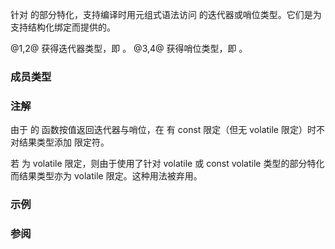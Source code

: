 {{cpp/title|tuple_element&lt;small&gt;&lt;std::ranges::subrange&gt;&lt;/small&gt;}}
{{cpp/ranges/subrange/navbar}}
{{dcl begin}}
{{dcl header|ranges}}
{{dcl|num=1|since=c++20|
template&lt; class I, class S, ranges::subrange_kind K &gt;
struct tuple_element&lt;0, ranges::subrange&lt;I, S, K&gt;&gt;;
}}
{{dcl|num=2|since=c++20|
template&lt; class I, class S, ranges::subrange_kind K &gt;
struct tuple_element&lt;0, const ranges::subrange&lt;I, S, K&gt;&gt;;
}}
{{dcl|num=3|since=c++20|
template&lt; class I, class S, ranges::subrange_kind K &gt;
struct tuple_element&lt;1, ranges::subrange&lt;I, S, K&gt;&gt;;
}}
{{dcl|num=4|since=c++20|
template&lt; class I, class S, ranges::subrange_kind K &gt;
struct tuple_element&lt;1, const ranges::subrange&lt;I, S, K&gt;&gt;;
}}
{{dcl end}}

{{ltt|cpp/utility/tuple_element|std::tuple_element}} 针对 {{lc|std::ranges::subrange}} 的部分特化，支持编译时用元组式语法访问 {{tt|subrange}} 的迭代器或哨位类型。它们是为支持结构化绑定而提供的。

@1,2@ 获得迭代器类型，即 {{tt|I}}。
@3,4@ 获得哨位类型，即 {{tt|S}}。

===成员类型===
{{dsc begin}}
{{dsc hitem|成员类型|定义}}
{{dsc|{{tt|type}}|{{v|1,2}} {{tt|I}}&lt;br&gt;{{v|3,4}} {{tt|S}}}}
{{dsc end}}

===注解===
由于 {{tt|subrange}} 的 {{rlpt|get}} 函数按值返回迭代器与哨位，在 {{tt|subrange}} 有 const 限定（但无 volatile 限定）时不对结果类型添加 {{c|const}} 限定符。

若 {{tt|subrange}} 为 volatile 限定，则由于使用了针对 volatile 或 const volatile 类型的部分特化而结果类型亦为 volatile 限定。这种用法被弃用。

===示例===
{{example
|code=
#include &lt;iterator&gt;
#include &lt;list&gt;
#include &lt;ranges&gt;
#include &lt;type_traits&gt;

int main()
{
    std::list&lt;int&gt; list{3, 1, 4, 1, 5, 9, 2, 6};

    std::ranges::subrange subrange
    {
        std::counted_iterator{std::begin(list), 4},
        std::default_sentinel
    };

    static_assert(
        std::is_same_v&lt;
            std::tuple_element_t&lt;0, decltype(subrange)&gt;,
            // 实现定义的类型：
            std::counted_iterator&lt;std::_List_iterator&lt;int&gt;&gt;
            &gt;);

    static_assert(
        std::is_same_v&lt;
            std::tuple_element_t&lt;1, decltype(subrange)&gt;,
            std::default_sentinel_t
            &gt;);
}
}}

===参阅===
{{dsc begin}}
{{dsc inc|cpp/language/dsc structured binding}}
{{dsc inc|cpp/utility/dsc tuple_element}}
{{dsc inc|cpp/ranges/subrange/dsc tuple_size}}
{{dsc end}}

{{langlinks|en|es|ja|ru}}